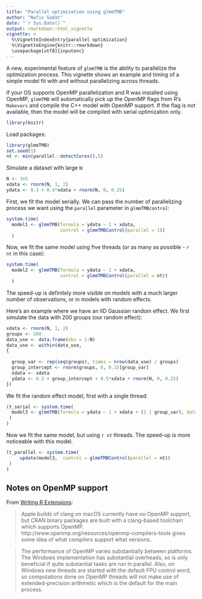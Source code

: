 ```yaml
---
title: "Parallel optimization using glmmTMB"
author: "Nafis Sadat"
date: "`r Sys.Date()`"
output: rmarkdown::html_vignette
vignette: >
  %\VignetteIndexEntry{parallel optimization}
  %\VignetteEngine{knitr::rmarkdown}
  \usepackage[utf8]{inputenc}
---
```


A new, experimental feature of `glmmTMB` is the ability to parallelize the optimization process. This vignette shows an example and timing of a simple model fit with and without parallelizing across threads.

If your OS supports OpenMP parallelization and R was installed using OpenMP, `glmmTMB` will automatically pick up the OpenMP flags from R's `Makevars` and compile the C++ model with OpenMP support. If the flag is not available, then the model will be compiled with serial optimization only.

```r
library(knitr)
```

Load packages:

```r
library(glmmTMB)
set.seed(1)
nt <- min(parallel::detectCores(),5)
```

Simulate a dataset with large `N`:
```r
N <- 3e5
xdata <- rnorm(N, 1, 2)
ydata <- 0.3 + 0.4*xdata + rnorm(N, 0, 0.25)
```

First, we fit the model serially. We can pass the number of parallelizing process we want using the `parallel` parameter in `glmmTMBcontrol`:
```r
system.time(
  model1 <- glmmTMB(formula = ydata ~ 1 + xdata,
                    control = glmmTMBControl(parallel = 1))
  )
```

Now, we fit the same model using five threads (or as many as possible - `r nt` in this case):

```r
system.time(
  model2 <- glmmTMB(formula = ydata ~ 1 + xdata,
                    control = glmmTMBControl(parallel = nt))
  )
```

The speed-up is definitely more visible on models with a much larger number of observations, or in models with random effects.

Here's an example where we have an IID Gaussian random effect. We first simulate the data with 200 groups (our random effect):
```r
xdata <- rnorm(N, 1, 2)
groups <- 200
data_use <- data.frame(obs = 1:N)
data_use <- within(data_use,
{
  
  group_var <- rep(seq(groups), times = nrow(data_use) / groups)
  group_intercept <- rnorm(groups, 0, 0.1)[group_var]
  xdata <- xdata
  ydata <- 0.3 + group_intercept + 0.5*xdata + rnorm(N, 0, 0.25)
})
```

We fit the random effect model, first with a single thread:
```r
(t_serial <- system.time(
  model3 <- glmmTMB(formula = ydata ~ 1 + xdata + (1 | group_var), data = data_use, control = glmmTMBControl(parallel = 1))
 )
)
```

Now we fit the same model, but using `r nt` threads. The speed-up is more noticeable with this model.

```r
(t_parallel <- system.time(
     update(model3,  control = glmmTMBControl(parallel = nt))
 )
)
```

## Notes on OpenMP support 

From [Writing R Extensions](https://cran.r-project.org/doc/manuals/r-devel/R-exts.html#OpenMP-support):

> Apple builds of clang on macOS currently have no OpenMP support, but CRAN binary packages are built with a clang-based toolchain which supports OpenMP. http://www.openmp.org/resources/openmp-compilers-tools gives some idea of what compilers support what versions.

> The performance of OpenMP varies substantially between platforms. The Windows implementation has substantial overheads, so is only beneficial if quite substantial tasks are run in parallel. Also, on Windows new threads are started with the default FPU control word, so computations done on OpenMP threads will not make use of extended-precision arithmetic which is the default for the main process. 
